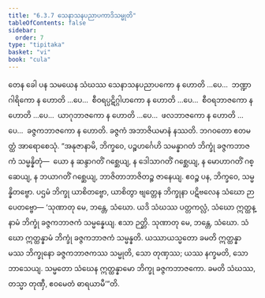 ```yaml
---
title: "6.3.7 သေနာသနပညာပကာဒိသမ္မုတိ"
tableOfContents: false
sidebar:
  order: 7
type: "tipitaka"
basket: "vi"
book: "cula"
---
```



<DynamicBreadcrumb />

<Division number="327" book="cula" e="ch" v="4" p="330">

<Paragraph number="1436" book="cula">
တေန ခေါ ပန သမယေန သံဃဿ သေနာသနပညာပကော န ဟောတိ …ပေ…  ဘဏ္ဍာဂါရိကော န ဟောတိ …ပေ…  စီဝရပ္ပဋိဂ္ဂါဟကော န ဟောတိ …ပေ…  စီဝရဘာဇကော န ဟောတိ …ပေ…  ယာဂုဘာဇကော န ဟောတိ …ပေ…  ဖလဘာဇကော န ဟောတိ …ပေ…  ခဇ္ဇကဘာဇကော န ဟောတိ. ခဇ္ဇကံ အဘာဇိယမာနံ နဿတိ. ဘဂဝတော ဧတမတ္ထံ အာရောစေသုံ. “အနုဇာနာမိ, ဘိက္ခဝေ, ပဉ္စဟင်္ဂေဟိ သမန္နာဂတံ ဘိက္ခုံ ခဇ္ဇကဘာဇကံ သမ္မန္နိတုံ—  ယော န ဆန္ဒာဂတိံ ဂစ္ဆေယျ, န ဒေါသာဂတိံ ဂစ္ဆေယျ, န မောဟာဂတိံ ဂစ္ဆေယျ, န ဘယာဂတိံ ဂစ္ဆေယျ, ဘာဇိတာဘာဇိတဉ္စ ဇာနေယျ. ဧဝဉ္စ ပန, ဘိက္ခဝေ, သမ္မန္နိတဗ္ဗော. ပဌမံ ဘိက္ခု ယာစိတဗ္ဗော, ယာစိတွာ ဗျတ္တေန ဘိက္ခုနာ ပဋိဗလေန သံဃော ဉာပေတဗ္ဗော—
</Paragraph>

<Paragraph number="1437" book="cula">
‘သုဏာတု မေ, ဘန္တေ, သံဃော. ယဒိ သံဃဿ ပတ္တကလ္လံ, သံဃော ဣတ္ထန္နာမံ ဘိက္ခုံ ခဇ္ဇကဘာဇကံ သမ္မန္နေယျ. ဧသာ ဉတ္တိ.
</Paragraph>

<Paragraph number="1438" book="cula">
သုဏာတု မေ, ဘန္တေ, သံဃော. သံဃော ဣတ္ထန္နာမံ ဘိက္ခုံ ခဇ္ဇကဘာဇကံ သမ္မန္နတိ. ယဿာယသ္မတော ခမတိ ဣတ္ထန္နာမဿ ဘိက္ခုနော ခဇ္ဇကဘာဇကဿ သမ္မုတိ, သော တုဏှဿ; ယဿ နက္ခမတိ, သော ဘာသေယျ.
</Paragraph>

<Paragraph number="1439" book="cula">
သမ္မတော သံဃေန ဣတ္ထန္နာမော ဘိက္ခု ခဇ္ဇကဘာဇကော. ခမတိ သံဃဿ, တသ္မာ တုဏှီ, ဧဝမေတံ ဓာရယာမီ’”တိ.
</Paragraph>
</Division>